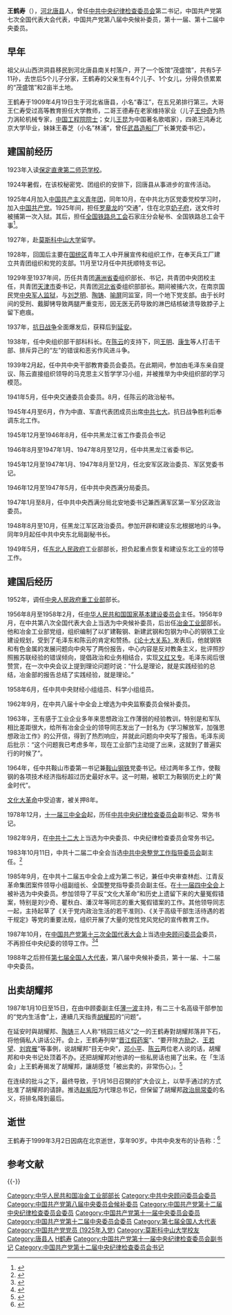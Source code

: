 {{Infobox officeholder
| 出生日期      = {{Birth date|1909|4|19}}
| 死因          = 因病
| 逝世日期      = {{Death date and age|1999|3|2|1909|4|19}}
| 出生地点      = {{QING-1889}}[[河北省|河北省]][[唐县|唐县]]
| 国籍          = {{CHN-MLD}}
| 政党          = {{CPC}}
| 逝世地点      = {{CHN}}[[北京市|北京市]]
| 宗教信仰      = [[无神论|无]]
| 母校          = 保定直隶第二师范学校<br />[[莫斯科中山大学|莫斯科中山大学]]
| 图像          = File:Wang_Heshou.jpg
| 图像说明      = 1985年王鹤寿在工作
}}

'''王鹤寿'''（{{bd|1909年|4月19日|1999年|3月2日}}），[[河北|河北]][[唐县|唐县]]人，曾任[[中共中央纪律检查委员会|中共中央纪律检查委员会]]第二书记，中国共产党第七次全国代表大会代表，中国共产党第八届中央候补委员，第十一届、第十二届中央委员。

==早年==
祖父从山西洪洞县移民到河北唐县南关村落户，开了一个饭馆“茂盛馆”，共有5子11孙，去世后5个儿子分家，王鹤寿的父亲生有4个儿子、1个女儿，分得负债累累的“茂盛馆”和2亩半土地。

王鹤寿于1909年4月19日生于河北省唐县，小名“春江”，在五兄弟排行第三。大哥王仁寿受过高等教育担任大学教师，二哥王德寿在老家维持家业（儿子[[王仲奇|王仲奇]]为热力涡轮机械专家，[[中国工程院院士|中国工程院院士]]；女儿[[王昆_(歌唱家)|王昆]]为中国著名歌唱家），四弟王鸿寿北京大学毕业，妹妹王春芝（小名”林浦“，曾任[[武昌造船厂|武昌造船厂]]厂长兼党委书记）。

== 建国前经历 ==
1923年入读[[直隶第二师范学校|保定直隶第二师范学校]]。

1924年暑假，在该校秘密党、团组织的安排下，回唐县从事进步的宣传活动。

1925年4月加入[[中国共产主义青年团|中国共产主义青年团]]，同年10月，在中共北方区党委党校学习时，加入[[中国共产党|中国共产党]]。1925年间，担任[[罗章龙|罗章龙]]的“交通”，住在北京[[奶子府|奶子府]]，送文件时被捕第一次入狱。其后，担任[[全国铁路总工会|全国铁路总工会]]石家庄分会秘书、全国铁路总工会干事<ref>{{Cite book|title=中华人民共和国政府机构五十年|last=[[国家行政学院|国家行政学院]]编著|first=|publisher=北京：[[党建读物出版社|党建读物出版社]]|year=2000.06|isbn=7-80098-406-0|location=|pages=194}}</ref>。

1927年，赴[[莫斯科中山大学|莫斯科中山大学]]留学。

1928年，回国后主要在[[国统区|国统区]]青年工人中开展宣传和组织工作，在奉天兵工厂建立共青团组织和党的支部。11月至12月任中共抚顺特支书记。

1929年至1937年间，历任共青团[[满洲省委|满洲省委]]组织部长、书记，共青团中央团校主任，共青团[[天津市|天津市]]委书记，共青团[[河北省|河北省]]委组织部部长。期间被捕六次，在南京国民党[[中央军人监狱|中央军人监狱]]，与[[刘芝明|刘芝明]]、[[陶铸|陶铸]]、[[喻屏|喻屏]]同监室，同一个地下党支部。由于长时间的受刑、戴脚铐导致两腿严重变形，因无医无药导致的淋巴结核破溃导致脖子上留下疤痕。

1937年，[[抗日战争|抗日战争]]全面爆发后，获释后到[[延安|延安]]。

1938年，任中央组织部干部科科长。在[[陈云|陈云]]的支持下，同[[王明|王明]]、[[康生|康生]]等人打击干部、排斥异己的“左”的错误和恶劣作风进斗争。

1939年2月起，任中共中央干部教育委员会委员。在此期间，参加由毛泽东亲自提议、陈云直接组织领导的马克思主义哲学学习小组，并被推举为中央组织部的学习模范。

1941年5月，任中央交通委员会委员。8月，任陈云的政治秘书。

1945年4月至6月，作为中直、军直代表团成员出席[[中共七大|中共七大]]。抗日战争胜利后奉调东北工作。

1945年12月至1946年8月，任中共黑龙江省工作委员会书记

1946年8月至1947年1月、1947年8月至12月，任中共黑龙江省委书记。

1945年12月至1947年1月、1947年8月至12月，任北安军区政治委员、军区党委书记。

1946年12月至1947年5月，任中共中央西满分局委员。

1947年1月至8月，任中共中央西满分局北安地委书记兼西满军区第一军分区政治委员。

1948年8月至10月，任黑龙江军区政治委员。参加开辟和建设东北根据地的斗争。同年9月起任中共中央东北局副秘书长。

1949年5月，任[[东北人民政府|东北人民政府]]工业部部长，担负起重点恢复和建设东北工业的领导工作。

==建国后经历==
1952年，调任[[中央人民政府重工业部|中央人民政府重工业部]]部长。

1956年8月至1958年2月，任[[中华人民共和国国家基本建设委员会|中华人民共和国国家基本建设委员会]]主任。1956年9月，在中共第八次全国代表大会上当选为中央候补委员，后出任[[中华人民共和国冶金工业部|冶金工业部]]部长。他和冶金工业部党组，组织编制了以扩建鞍钢、新建武钢和包钢为中心的钢铁工业建设规划，受到了毛泽东和陈云的肯定和赞扬。[[论十大关系|《论十大关系》]]发表后，他就钢铁和有色金属的发展问题向中央写了两份报告，中心内容是反对教条主义，批评照抄照搬苏联经验的错误倾向，提倡政治和业务相结合，实现[[又红又专|又红又专]]。毛泽东阅后很赞赏，在一次中央会议上提到理论问题时说：“什么是理论，就是实践经验的总结，冶金部的报告总结了实践经验，就是理论。”

1958年6月，任中共中央财经小组组员、科学小组组员。

1962年9月，在中共八届十中全会上增选为中央监察委员会候补委员。

1963年，王有感于工业企业多年来思想政治工作薄弱的经验教训，特别是和军队相比差距很大，给所有冶金企业的领导同志发出了一封名为《学习解放军，加强思想政治工作》的公开信，得到了热烈响应，并就此问题向中央写了报告。毛泽东阅后批示：“这个问题我已考虑多年，现在工业部门主动提了出来，这就到了普遍实行的时候了”。

1964年，任中共鞍山市委第一书记兼[[鞍山钢铁|鞍山钢铁]]党委书记。经过两年多工作，使鞍钢的各项技术经济指标超过历史最好水平。这一时期，被职工为鞍钢历史上的“黄金时代”。

[[文化大革命|文化大革命]]中受迫害，被关押8年。

1978年12月，[[十一届三中全会|十一届三中全会]]起，历任[[中共中央纪律检查委员会|中共中央纪律检查委员会]]副书记、常务书记。

1982年9月，在[[中共十二大|中共十二大]]上当选为中央委员、中央纪律检查委员会常务书记。

1983年10月11日，中共十二届二中全会当选[[中共中央整党工作指导委员会|中共中央整党工作指导委员会]]副主任。<ref>{{Cite web|title=中共中央整党工作指导委员会名单|url=http://cpc.people.com.cn/GB/64162/64168/64565/65377/4429529.html|accessdate=|author=|date=1983年10月11日|format=|publisher=|language=|archive-date=2020年2月4日|archive-url=https://web.archive.org/web/20200204071926/http://cpc.people.com.cn/GB/64162/64168/64565/65377/4429529.html|dead-url=no}}</ref>

1985年9月，在中共十二届五中全会上成为第二书记，兼任中央审查林彪、江青反革命集团案件领导小组副组长、全国整党指导委员会副主任。在[[十一届四中全会|十一届四中全会]]上被补选为中央委员。参加领导了平反“文化大革命”和历史上遗留下来的大量冤假错案，特别是刘少奇、瞿秋白、潘汉年等同志的重大冤假错案的工作。其他领导同志一起，主持起草了《关于党内政治生活的若干准则》、《关于高级干部生活待遇的若干规定》等党的重要法规，组织开展了大量的党性党风党纪的宣传教育工作。

1987年10月，在[[中国共产党第十三次全国代表大会|中国共产党第十三次全国代表大会]]上当选[[中央顾问委员会|中央顾问委员会]]委员，不再担任中央纪委的领导工作。<ref name="gm">{{cite web|title=中共纪检工作杰出领导人王鹤寿逝世|url=http://www.gmw.cn/content/2005-03/02/content_187883.htm|date=1999-03-02|publisher=光明网|accessdate=2010-11-09|archive-date=2007-05-11|archive-url=https://web.archive.org/web/20070511102543/http://www.gmw.cn/content/2005-03/02/content_187883.htm|dead-url=no}}</ref><ref>{{Cite web|title=【历史上的今天】中共纪检工作杰出领导人王鹤寿逝世|url=https://www.360kuai.com/pc/9597d5a00349bdbe7?cota=3&kuai_so=1&sign=360_e39369d1|accessdate=2020-07-22|work=www.360kuai.com|language=en|archive-date=2020-07-22|archive-url=https://web.archive.org/web/20200722122525/https://www.360kuai.com/pc/9597d5a00349bdbe7?cota=3&kuai_so=1&sign=360_e39369d1|dead-url=no}}</ref>

1988年之后担任[[第七届全国人大代表|第七届全国人大代表]]，第八届中央候补委员，第十一届、十二届中央委员。

==出卖胡耀邦==
1987年1月10日至15日，在由中顾委副主任[[薄一波|薄一波]]主持，有二三十名高级干部参加的“党内生活會”上，連續几天指责[[胡耀邦|胡耀邦]]的“问题”。

在延安时與胡耀邦、[[陶铸|陶铸]]三人人称“桃园三结义”之一的王鹤寿對胡耀邦落井下石，将他倆私人讲话公开。会上，王鹤寿列举“[[晋江假药案|晋江假药案]]”、“要开除[[方励之|方励之]]、[[王若望|王若望]]、[[刘宾雁|刘宾雁]]”等事例，说胡耀邦“目无中央”，[[邓小平|邓小平]]、[[陈云|陈云]]两位老人说的话，胡耀邦和中央书记处顶着不办。还把胡耀邦对他讲的一些私房话也揭了出来。在「生活会」上王鹤寿揭发了胡耀邦，讓胡感觉「被出卖的，非常伤心」。<ref>{{Cite web|title=丑化胡启立和赞美习仲勋的传言都不真实----为胡启立说句公道话（二）（高新）|url=https://www.rfa.org/mandarin/zhuanlan/yehuazhongnanhai/gx-08062018101640.html|accessdate=2020-07-22|work=Radio Free Asia|language=zh-cn|archive-date=2020-04-30|archive-url=https://web.archive.org/web/20200430235153/https://www.rfa.org/mandarin/zhuanlan/yehuazhongnanhai/gx-08062018101640.html|dead-url=no}}</ref>

在连续的批斗之下，最终导致，于1月16日召開的扩大会议上，以举手通过的方式批准了胡耀邦的请辞。推选[[赵紫阳|赵紫阳]]为代理总书记，但保留了胡耀邦[[政治局常委|政治局常委]]的名义，将排名降到最后。

== 逝世 ==


王鹤寿于1999年3月2日因病在北京逝世，享年90岁。中共中央发布的讣告称：<ref>{{Cite news|url=http://www.peopledaily.com.cn/item/ldhd/zhurongj/1999/qita/a1010.html|title=王鹤寿同志遗体在京火化朱镕基胡锦涛尉健行等前往八宝山告别王鹤寿同志病重期间和逝世后，江泽民李鹏李瑞环李岚清等前往医院看望或以各种形式向其亲属表示亲切慰问|author=|date=1999-03-09|work=人民日报|publisher=人民日报社|accessdate=|language=|format=|archive-date=2002-10-15|archive-url=https://web.archive.org/web/20021015014422/http://www.peopledaily.com.cn/item/ldhd/zhurongj/1999/qita/a1010.html|dead-url=no}}</ref>

{{Cquote|王鹤寿同志是久经考验的忠诚的共产主义战士，无产阶级革命家，我党纪律检查工作和我国冶金工业战线的杰出领导人。}}

== 参考文献 ==
{{Reflist}}
{{-}}
{{第1届国务院}}
{{第2届国务院}}
{{DEFAULTSORT:Wang王鹤寿}}
[[Category:中华人民共和国冶金工业部部长|Category:中华人民共和国冶金工业部部长]]
[[Category:中共中央顾问委员会委员|Category:中共中央顾问委员会委员]]
[[Category:中国共产党第八届中央委员会候补委员|Category:中国共产党第八届中央委员会候补委员]]
[[Category:中国共产党第十二届中央纪律检查委员会委员|Category:中国共产党第十二届中央纪律检查委员会委员]]
[[Category:中国共产党第十一届中央委员会委员|Category:中国共产党第十一届中央委员会委员]]
[[Category:中国共产党第十二届中央委员会委员|Category:中国共产党第十二届中央委员会委员]]
[[Category:第七届全国人大代表|Category:第七届全国人大代表]]
[[Category:中国共产党党员_(1925年入党)|Category:中国共产党党员 (1925年入党)]]
[[Category:莫斯科中山大学校友|Category:莫斯科中山大学校友]]
[[Category:唐县人|Category:唐县人]]
[[Category:王姓|H鹤寿]]
[[Category:中国共产党第十一届中央纪律检查委员会副书记|Category:中国共产党第十一届中央纪律检查委员会副书记]]
[[Category:中国共产党第十二届中央纪律检查委员会书记|Category:中国共产党第十二届中央纪律检查委员会书记]]